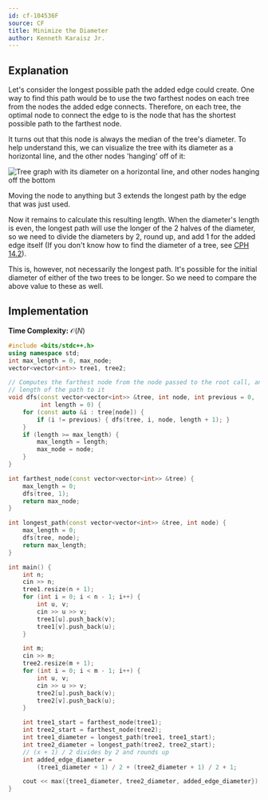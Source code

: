```yaml
---
id: cf-104536F
source: CF
title: Minimize the Diameter
author: Kenneth Karaisz Jr.
---
```


## Explanation

Let's consider the longest possible path the added edge could create. One way to find this path would be to use the two farthest nodes on each tree from the nodes the added edge connects.
Therefore, on each tree, the optimal node to connect the edge to is the node that has the shortest possible path to the farthest node.

It turns out that this node is always the median of the tree's diameter. To help understand this, we can visualize the tree with its diameter as a horizontal line, and the other nodes
'hanging' off of it:

![Tree graph with its diameter on a horizontal line, and other nodes hanging off the bottom](<cf-104536F/graph.png>)

Moving the node to anything but 3 extends the longest path by the edge that was just used.

Now it remains to calculate this resulting length. When the diameter's length is even, the longest path will use the longer of the 2 halves of the diameter,
so we need to divide the diameters by 2, round up, and add 1 for the added edge itself (If you don't know how to find the diameter of a tree, see [CPH 14.2](/CPH.pdf#page=145)).

This is, however, not necessarily the longest path. It's possible for the initial diameter of either of the two trees to be longer. So we need to compare the above value to these as well.

## Implementation

**Time Complexity:** $\mathcal{O}(N)$

<LanguageSection>
<CPPSection>

```cpp
#include <bits/stdc++.h>
using namespace std;
int max_length = 0, max_node;
vector<vector<int>> tree1, tree2;

// Computes the farthest node from the node passed to the root call, and the
// length of the path to it
void dfs(const vector<vector<int>> &tree, int node, int previous = 0,
         int length = 0) {
	for (const auto &i : tree[node]) {
		if (i != previous) { dfs(tree, i, node, length + 1); }
	}
	if (length >= max_length) {
		max_length = length;
		max_node = node;
	}
}

int farthest_node(const vector<vector<int>> &tree) {
	max_length = 0;
	dfs(tree, 1);
	return max_node;
}

int longest_path(const vector<vector<int>> &tree, int node) {
	max_length = 0;
	dfs(tree, node);
	return max_length;
}

int main() {
	int n;
	cin >> n;
	tree1.resize(n + 1);
	for (int i = 0; i < n - 1; i++) {
		int u, v;
		cin >> u >> v;
		tree1[u].push_back(v);
		tree1[v].push_back(u);
	}

	int m;
	cin >> m;
	tree2.resize(m + 1);
	for (int i = 0; i < m - 1; i++) {
		int u, v;
		cin >> u >> v;
		tree2[u].push_back(v);
		tree2[v].push_back(u);
	}

	int tree1_start = farthest_node(tree1);
	int tree2_start = farthest_node(tree2);
	int tree1_diameter = longest_path(tree1, tree1_start);
	int tree2_diameter = longest_path(tree2, tree2_start);
	// (x + 1) / 2 divides by 2 and rounds up
	int added_edge_diameter =
	    (tree1_diameter + 1) / 2 + (tree2_diameter + 1) / 2 + 1;

	cout << max({tree1_diameter, tree2_diameter, added_edge_diameter});
}
```

</CPPSection>
</LanguageSection>

